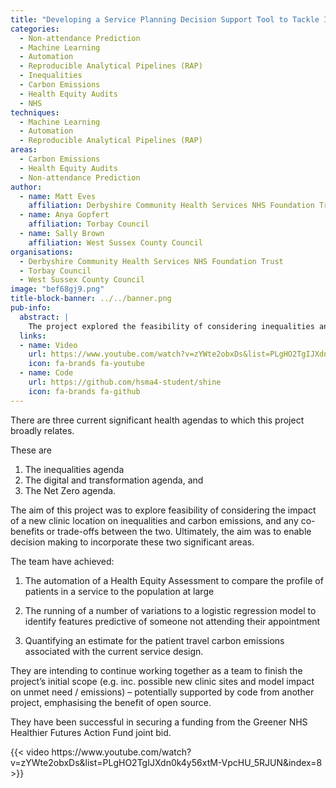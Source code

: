 ```yaml
---
title: "Developing a Service Planning Decision Support Tool to Tackle Inequalities and Minimise Carbon Output"
categories:
  - Non-attendance Prediction
  - Machine Learning
  - Automation
  - Reproducible Analytical Pipelines (RAP)
  - Inequalities
  - Carbon Emissions
  - Health Equity Audits
  - NHS
techniques:
  - Machine Learning
  - Automation
  - Reproducible Analytical Pipelines (RAP)
areas:
  - Carbon Emissions
  - Health Equity Audits
  - Non-attendance Prediction
author:
  - name: Matt Eves
    affiliation: Derbyshire Community Health Services NHS Foundation Trust
  - name: Anya Gopfert
    affiliation: Torbay Council
  - name: Sally Brown
    affiliation: West Sussex County Council
organisations:
  - Derbyshire Community Health Services NHS Foundation Trust
  - Torbay Council
  - West Sussex County Council
image: "bef68gj9.png"
title-block-banner: ../../banner.png
pub-info:
  abstract: |
    The project explored the feasibility of considering inequalities and carbon emissions in new clinic locations. Achievements include automating a Health Equity Assessment, running logistic regression models to predict appointment no-shows, and estimating patient travel carbon emissions.
  links:
  - name: Video
    url: https://www.youtube.com/watch?v=zYWte2obxDs&list=PLgHO2TgIJXdn0k4y56xtM-VpcHU_5RJUN&index=8
    icon: fa-brands fa-youtube
  - name: Code
    url: https://github.com/hsma4-student/shine
    icon: fa-brands fa-github
---
```


There are three current significant health agendas to which this project broadly relates.

These are

1. The inequalities agenda
2. The digital and transformation agenda, and
3. The Net Zero agenda.

The aim of this project was to explore feasibility of considering the impact of a new clinic location on inequalities and carbon emissions, and any co-benefits or trade-offs between the two. Ultimately, the aim was to enable decision making to incorporate these two significant areas.

The team have achieved:

1. The automation of a Health Equity Assessment to compare the profile of patients in a service to the population at large

2. The running of a number of variations to a logistic regression model to identify features predictive of someone not attending their appointment

3. Quantifying an estimate for the patient travel carbon emissions associated with the current service design.

They are intending to continue working together as a team to finish the project’s initial scope (e.g. inc. possible new clinic sites and model impact on unmet need / emissions) – potentially supported by code from another project, emphasising the benefit of open source.

They have been successful in securing a funding from the Greener NHS Healthier Futures Action Fund joint bid.

{{< video https://www.youtube.com/watch?v=zYWte2obxDs&list=PLgHO2TgIJXdn0k4y56xtM-VpcHU_5RJUN&index=8 >}}
